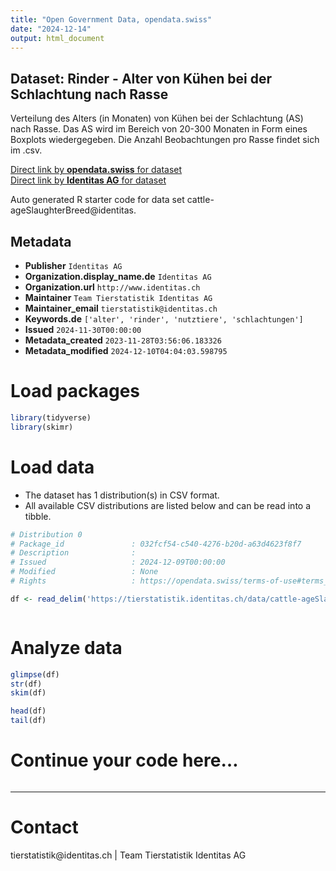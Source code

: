 ```yaml
---
title: "Open Government Data, opendata.swiss"
date: "2024-12-14"
output: html_document
---
```


## Dataset: Rinder - Alter von Kühen bei der Schlachtung nach Rasse

Verteilung des Alters (in Monaten) von Kühen bei der Schlachtung (AS) nach Rasse. Das AS wird im Bereich von 20-300 Monaten in Form eines Boxplots wiedergegeben. Die Anzahl Beobachtungen pro Rasse findet sich im .csv.

[Direct link by **opendata.swiss** for dataset](https://opendata.swiss/de/dataset/rinder-alter-von-kuhen-bei-der-schlachtung-nach-rasse)<br>
[Direct link by **Identitas AG** for dataset](https://tierstatistik.identitas.ch/)

Auto generated R starter code for data set cattle-ageSlaughterBreed@identitas.

## Metadata

- **Publisher** `Identitas AG`
- **Organization.display_name.de** `Identitas AG`
- **Organization.url** `http://www.identitas.ch`
- **Maintainer** `Team Tierstatistik Identitas AG`
- **Maintainer_email** `tierstatistik@identitas.ch`
- **Keywords.de** `['alter', 'rinder', 'nutztiere', 'schlachtungen']`
- **Issued** `2024-11-30T00:00:00`
- **Metadata_created** `2023-11-28T03:56:06.183326`
- **Metadata_modified** `2024-12-10T04:04:03.598795`


# Load packages

```r

library(tidyverse)
library(skimr)

```

# Load data

-   The dataset has 1 distribution(s) in CSV format.
-   All available CSV distributions are listed below and can be read into a tibble.

```r

# Distribution 0
# Package_id               : 032fcf54-c540-4276-b20d-a63d4623f8f7
# Description              : 
# Issued                   : 2024-12-09T00:00:00
# Modified                 : None
# Rights                   : https://opendata.swiss/terms-of-use#terms_by

df <- read_delim('https://tierstatistik.identitas.ch/data/cattle-ageSlaughterBreed.csv')



```

# Analyze data

```r

glimpse(df)
str(df)
skim(df)

head(df)
tail(df)

```

# Continue your code here...

```r

```

------------------------------------------------------------------------

# Contact

tierstatistik@identitas.ch | Team Tierstatistik Identitas AG
